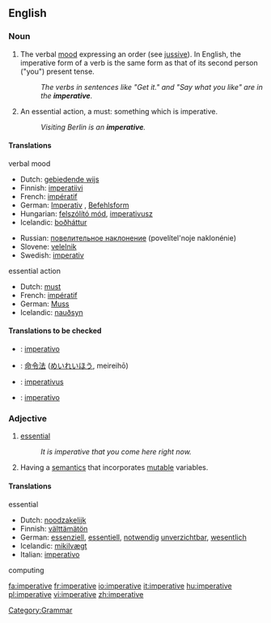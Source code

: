 ==English==

===Noun===
{{en-noun|s|-}}

# {{uncountable}} {{grammar}} The verbal [[mood]] expressing an order (see [[jussive]]). In English, the imperative form of a verb is the same form as that of its second person ("you") present tense.
#: ''The verbs in sentences like "Get it." and "Say what you like" are in the '''imperative'''.''
# {{countable}} An essential action, a must: something which is imperative.
#:''Visiting Berlin is an '''imperative'''.''

====Translations====
;verbal mood
{{top}}
*Dutch: [[gebiedende wijs]] {{m}}
*Finnish: [[imperatiivi]]
*French: [[impératif]] {{m}}
*German: [[Imperativ]] {{m}}, [[Befehlsform]] {{f}}
*Hungarian: [[felszólító mód]], [[imperativusz]]
*Icelandic: [[boðháttur]] {{m}}
{{mid}}
*Russian: [[повелительное наклонение]] (povelítel'noje naklonénie) {{n}}
*Slovene: [[velelnik]] {{m}}
*Swedish: [[imperativ]] {{n}}
{{bottom}}

;essential action
{{top}}
*Dutch: [[must]] {{m}}
*French: [[impératif]] {{m}}
*German: [[Muss]] {{n}}
*Icelandic: [[nauðsyn]] {{f}}
{{mid}}
{{bottom}}

====Translations to be checked====
{{checktrans}}
*{{ttbc|Italian}}: [[imperativo]] {{m}}
*{{ttbc|Japanese}}: [[命令法]] ([[めいれいほう]], meireihō)
*{{ttbc|Latin}}: [[imperativus]]
*{{ttbc|Spanish}}: [[imperativo]] {{m}}

===Adjective===
{{en-adj}}

# [[essential]]
#:''It is imperative that you come here right now.''
# {{comptheory}}  Having a [[semantics]] that incorporates [[mutable]] variables.

====Translations====
;essential
{{top}}
*Dutch: [[noodzakelijk]]
*Finnish: [[välttämätön]]
*German: [[essenziell]], [[essentiell]], [[notwendig]] [[unverzichtbar]], [[wesentlich]]
*Icelandic: [[mikilvægt]]
*Italian: [[imperativo]] {{m}}
{{mid}}
{{bottom}}

;computing
{{top}}
{{mid}}
{{bottom}}

[[Category:Grammar]]

[[fa:imperative]]
[[fr:imperative]]
[[io:imperative]]
[[it:imperative]]
[[hu:imperative]]
[[pl:imperative]]
[[vi:imperative]]
[[zh:imperative]]
